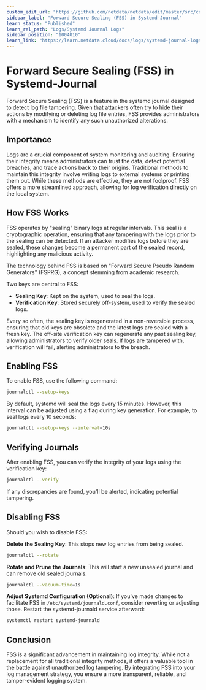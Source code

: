 ```yaml
---
custom_edit_url: "https://github.com/netdata/netdata/edit/master/src/collectors/systemd-journal.plugin/forward_secure_sealing.md"
sidebar_label: "Forward Secure Sealing (FSS) in Systemd-Journal"
learn_status: "Published"
learn_rel_path: "Logs/Systemd Journal Logs"
sidebar_position: "1004010"
learn_link: "https://learn.netdata.cloud/docs/logs/systemd-journal-logs/forward-secure-sealing-(fss)-in-systemd-journal"
---
```


# Forward Secure Sealing (FSS) in Systemd-Journal

Forward Secure Sealing (FSS) is a feature in the systemd journal designed to detect log file tampering.
Given that attackers often try to hide their actions by modifying or deleting log file entries,
FSS provides administrators with a mechanism to identify any such unauthorized alterations.

## Importance

Logs are a crucial component of system monitoring and auditing. Ensuring their integrity means administrators can trust
the data, detect potential breaches, and trace actions back to their origins. Traditional methods to maintain this
integrity involve writing logs to external systems or printing them out. While these methods are effective, they are
not foolproof. FSS offers a more streamlined approach, allowing for log verification directly on the local system.

## How FSS Works

FSS operates by "sealing" binary logs at regular intervals. This seal is a cryptographic operation, ensuring that any
tampering with the logs prior to the sealing can be detected. If an attacker modifies logs before they are sealed,
these changes become a permanent part of the sealed record, highlighting any malicious activity.

The technology behind FSS is based on "Forward Secure Pseudo Random Generators" (FSPRG), a concept stemming from
academic research.

Two keys are central to FSS:

- **Sealing Key**: Kept on the system, used to seal the logs.
- **Verification Key**: Stored securely off-system, used to verify the sealed logs.

Every so often, the sealing key is regenerated in a non-reversible process, ensuring that old keys are obsolete and the
latest logs are sealed with a fresh key. The off-site verification key can regenerate any past sealing key, allowing
administrators to verify older seals. If logs are tampered with, verification will fail, alerting administrators to the
breach.

## Enabling FSS

To enable FSS, use the following command:

```bash
journalctl --setup-keys
```

By default, systemd will seal the logs every 15 minutes. However, this interval can be adjusted using a flag during key
generation. For example, to seal logs every 10 seconds:

```bash
journalctl --setup-keys --interval=10s
```

## Verifying Journals

After enabling FSS, you can verify the integrity of your logs using the verification key:

```bash
journalctl --verify
```

If any discrepancies are found, you'll be alerted, indicating potential tampering.

## Disabling FSS

Should you wish to disable FSS:

**Delete the Sealing Key**: This stops new log entries from being sealed.

```bash
journalctl --rotate
```

**Rotate and Prune the Journals**: This will start a new unsealed journal and can remove old sealed journals.

```bash
journalctl --vacuum-time=1s
```

**Adjust Systemd Configuration (Optional)**: If you've made changes to facilitate FSS in `/etc/systemd/journald.conf`,
consider reverting or adjusting those. Restart the systemd-journald service afterward:

```bash
systemctl restart systemd-journald
```

## Conclusion

FSS is a significant advancement in maintaining log integrity. While not a replacement for all traditional integrity
methods, it offers a valuable tool in the battle against unauthorized log tampering. By integrating FSS into your log
management strategy, you ensure a more transparent, reliable, and tamper-evident logging system.
